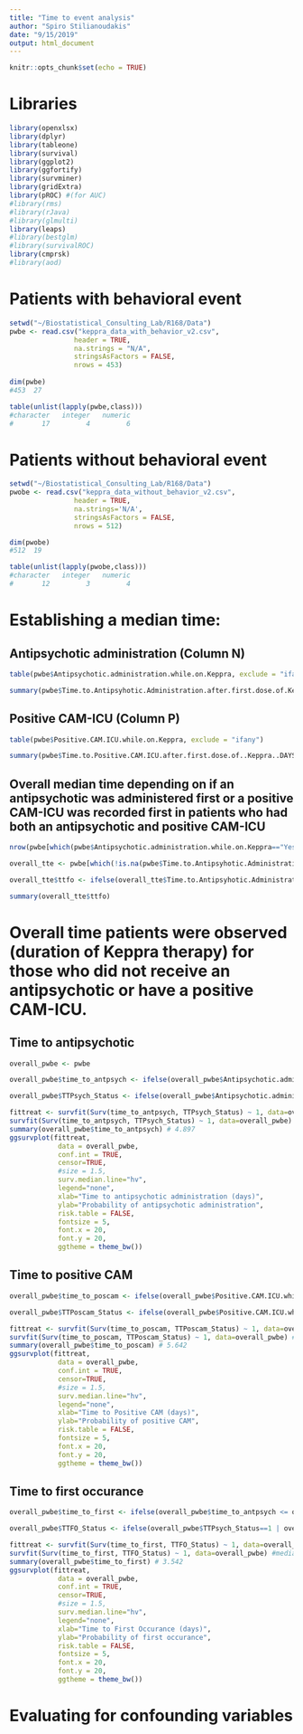 ```yaml
---
title: "Time to event analysis"
author: "Spiro Stilianoudakis"
date: "9/15/2019"
output: html_document
---
```


```r
knitr::opts_chunk$set(echo = TRUE)
```

# Libraries

```r
library(openxlsx)
library(dplyr)
library(tableone)
library(survival)
library(ggplot2)
library(ggfortify)
library(survminer)
library(gridExtra)
library(pROC) #(for AUC)
#library(rms)
#library(rJava)
#library(glmulti)
library(leaps)
#library(bestglm)
#library(survivalROC)
library(cmprsk)
#library(aod)
```

# Patients with behavioral event

```r
setwd("~/Biostatistical_Consulting_Lab/R168/Data")
pwbe <- read.csv("keppra_data_with_behavior_v2.csv", 
                header = TRUE,
                na.strings = "N/A",
                stringsAsFactors = FALSE,
                nrows = 453)
 
dim(pwbe)
#453  27

table(unlist(lapply(pwbe,class)))
#character   integer   numeric 
#       17         4         6 
```

# Patients without behavioral event

```r
setwd("~/Biostatistical_Consulting_Lab/R168/Data")
pwobe <- read.csv("keppra_data_without_behavior_v2.csv", 
                header = TRUE,
                na.strings='N/A',
                stringsAsFactors = FALSE,
                nrows = 512)

dim(pwobe)
#512  19

table(unlist(lapply(pwobe,class)))
#character   integer   numeric 
#       12         3         4 
```

# Establishing a median time:

## Antipsychotic administration (Column N) 

```r
table(pwbe$Antipsychotic.administration.while.on.Keppra, exclude = "ifany")

summary(pwbe$Time.to.Antipsyhotic.Administration.after.first.dose.of.Keppra..DAYS.)
```


## Positive CAM-ICU (Column P) 

```r
table(pwbe$Positive.CAM.ICU.while.on.Keppra, exclude = "ifany")

summary(pwbe$Time.to.Positive.CAM.ICU.after.first.dose.of..Keppra..DAYS.)
```


## Overall median time depending on if an antipsychotic was administered first or a positive CAM-ICU was recorded first in patients who had both an antipsychotic and positive CAM-ICU

```r
nrow(pwbe[which(pwbe$Antipsychotic.administration.while.on.Keppra=="Yes" & pwbe$Positive.CAM.ICU.while.on.Keppra=="Yes"),])

overall_tte <- pwbe[which(!is.na(pwbe$Time.to.Antipsyhotic.Administration.after.first.dose.of.Keppra..DAYS.) & !is.na(pwbe$Time.to.Positive.CAM.ICU.after.first.dose.of..Keppra..DAYS.)),]

overall_tte$ttfo <- ifelse(overall_tte$Time.to.Antipsyhotic.Administration.after.first.dose.of.Keppra..DAYS. <= overall_tte$Time.to.Positive.CAM.ICU.after.first.dose.of..Keppra..DAYS., overall_tte$Time.to.Antipsyhotic.Administration.after.first.dose.of.Keppra..DAYS., overall_tte$Time.to.Positive.CAM.ICU.after.first.dose.of..Keppra..DAYS.)

summary(overall_tte$ttfo)
```

# Overall time patients were observed (duration of Keppra therapy) for those who did not receive an antipsychotic or have a positive CAM-ICU. 

## Time to antipsychotic

```r
overall_pwbe <- pwbe

overall_pwbe$time_to_antpsych <- ifelse(overall_pwbe$Antipsychotic.administration.while.on.Keppra=="Yes", overall_pwbe$Time.to.Antipsyhotic.Administration.after.first.dose.of.Keppra..DAYS., overall_pwbe$Keppra.Duration..Days.)

overall_pwbe$TTPsych_Status <- ifelse(overall_pwbe$Antipsychotic.administration.while.on.Keppra=="Yes", 1, 0)

fittreat <- survfit(Surv(time_to_antpsych, TTPsych_Status) ~ 1, data=overall_pwbe)
survfit(Surv(time_to_antpsych, TTPsych_Status) ~ 1, data=overall_pwbe) #median=11.74
summary(overall_pwbe$time_to_antpsych) # 4.897
ggsurvplot(fittreat, 
            data = overall_pwbe, 
            conf.int = TRUE, 
            censor=TRUE, 
            #size = 1.5,
            surv.median.line="hv",
            legend="none",
            xlab="Time to antipsychotic administration (days)",
            ylab="Probability of antipsychotic administration",
            risk.table = FALSE,
            fontsize = 5,
            font.x = 20,
            font.y = 20,
            ggtheme = theme_bw())
```

## Time to positive CAM

```r
overall_pwbe$time_to_poscam <- ifelse(overall_pwbe$Positive.CAM.ICU.while.on.Keppra=="Yes", overall_pwbe$Time.to.Positive.CAM.ICU.after.first.dose.of..Keppra..DAYS., overall_pwbe$Keppra.Duration..Days.)

overall_pwbe$TTPoscam_Status <- ifelse(overall_pwbe$Positive.CAM.ICU.while.on.Keppra=="Yes", 1, 0)

fittreat <- survfit(Surv(time_to_poscam, TTPoscam_Status) ~ 1, data=overall_pwbe)
survfit(Surv(time_to_poscam, TTPoscam_Status) ~ 1, data=overall_pwbe) #median=NA
summary(overall_pwbe$time_to_poscam) # 5.642
ggsurvplot(fittreat, 
            data = overall_pwbe, 
            conf.int = TRUE, 
            censor=TRUE, 
            #size = 1.5,
            surv.median.line="hv",
            legend="none",
            xlab="Time to Positive CAM (days)",
            ylab="Probability of positive CAM",
            risk.table = FALSE,
            fontsize = 5,
            font.x = 20,
            font.y = 20,
            ggtheme = theme_bw())
```


## Time to first occurance

```r
overall_pwbe$time_to_first <- ifelse(overall_pwbe$time_to_antpsych <= overall_pwbe$time_to_poscam, overall_pwbe$time_to_antpsych, overall_pwbe$time_to_poscam)

overall_pwbe$TTFO_Status <- ifelse(overall_pwbe$TTPsych_Status==1 | overall_pwbe$TTPoscam_Status==1, 1, 0)

fittreat <- survfit(Surv(time_to_first, TTFO_Status) ~ 1, data=overall_pwbe)
survfit(Surv(time_to_first, TTFO_Status) ~ 1, data=overall_pwbe) #median=5.33
summary(overall_pwbe$time_to_first) # 3.542
ggsurvplot(fittreat, 
            data = overall_pwbe, 
            conf.int = TRUE, 
            censor=TRUE, 
            #size = 1.5,
            surv.median.line="hv",
            legend="none",
            xlab="Time to First Occurance (days)",
            ylab="Probability of first occurance",
            risk.table = FALSE,
            fontsize = 5,
            font.x = 20,
            font.y = 20,
            ggtheme = theme_bw())
```


# Evaluating for confounding variables




